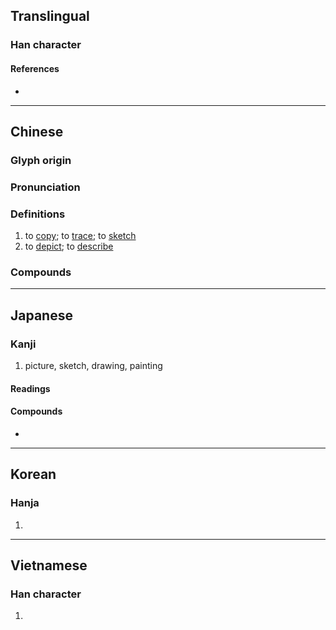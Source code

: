 {{character info/new}}
==Translingual==

===Han character===
{{Han char|rn=64|rad=手|as=08|sn=11|four=54060|canj=QTW|ids=⿰扌苗}}

====References====
* {{Han ref|kx=0441.170|dkj=12339|dj=0792.130|hdz=31892.030|uh=63CF|ud=25551|bh=B479|bd=46201}}

----

==Chinese==
{{zh-forms}}

===Glyph origin===
{{Han etym}}

===Pronunciation===
{{zh-pron
|m=miáo
|c=miu4
|h=pfs=
|md=
|mn=biâu/biô
|mn_note=biâu - literary; biô - vernacular
|w=
|mc=y
|oc=y
|cat=v
}}

===Definitions===
{{zh-hanzi}}

# to [[copy]]; to [[trace]]; to [[sketch]]
# to [[depict]]; to [[describe]]

===Compounds===
{{zh-der|平面描跡|斷層掃描|描圖|描述|描寫|描紅|掃描器|描摩|描摸|描黛|描金|描樣兒|描鸞刺鳳|描摹|白描|描寫句|描賠|描眉畫眼|描補|掃描|柳葉描|描繪|花描|點描畫法|輕描淡寫|素描|線描法|筆描|間條掃描|蘭葉描}}

----

==Japanese==

===Kanji===
{{ja-kanji|grade=c|rs=手08}}

# picture, sketch, drawing, painting

====Readings====
{{ja-readings
|goon=みょう
|kanon=びょう
|kun=えが-く, か-く, かき
}}

====Compounds====
* {{ja-r|描く|えがく}}

----

==Korean==

===Hanja===
{{ko-hanja|hangeul=묘|eumhun=|rv=myo|mr=myo|y=myo}}

# {{rfdef|ko|sort=手08}}

----

==Vietnamese==

===Han character===
{{vi-hantu|[[miêu]]|rs=手08}}

# {{rfdef|vi|sort=手08}}